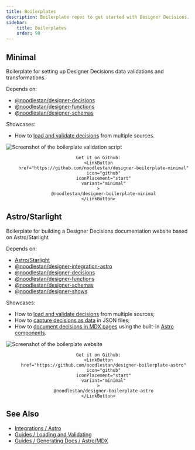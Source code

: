 ```yaml
---
title: Boilerplates
description: Boilerplate repos to get started with Designer Decisions.
sidebar:
    title: Boilerplates
    order: 90
---
```





## Minimal

Boilerplate for setting up Designer Decisions data validations and transformations.

Depends on:

-   [@noodlestan/designer-decisions](/api/designer-decisions)
-   [@noodlestan/designer-functions](/api/designer-functions)
-   [@noodlestan/designer-schemas](/api/designer-schemas)

Showcases:

-   How to [load and validate decisions](guides/loading-and-validating-design-decisions) from multiple sources.

![Screenshot of the boilerplate validation script](https://raw.githubusercontent.com/noodlestan/designer-boilerplate-minimal/refs/heads/main/resources/screenshot.png)

<LayoutFlex flow="tight" align="center">

    Get it on Github:
    <LinkButton
        href="https://github.com/noodlestan/designer-boilerplate-minimal"
        icon="github"
        iconPlacement="start"
        variant="minimal"
    >
        @noodlestan/designer-boilerplate-minimal
    </LinkButton>

</LayoutFlex>

## Astro/Starlight

Boilerplate for building a Designer Decisions documentation website based on Astro/Starlight

Depends on:

-   [Astro/Starlight](https://starlight.astro.build/)
-   [@noodlestan/designer-integration-astro](/integrations/Astro)
-   [@noodlestan/designer-decisions](/api/designer-decisions)
-   [@noodlestan/designer-functions](/api/designer-functions)
-   [@noodlestan/designer-schemas](/api/designer-schemas)
-   [@noodlestan/designer-shows](/api/designer-shows)

Showcases:

-   How to [load and validate decisions](guides/loading-and-validating-design-decisions) from multiple sources;
-   How to [capture decisions as data](/guides/capturing-design-decisions-in-data) in JSON files;
-   How to [document decisions in MDX pages](guides/generating-documentation/using-astro-components-in-mdx) using the built-in [Astro components](/integrations/Astro/#decisions).

![Screenshot of the boilerplate website](https://raw.githubusercontent.com/noodlestan/designer-boilerplate-astro/refs/heads/main/resources/screenshot.png)

<LayoutFlex align="center">

    Get it on Github:
    <LinkButton
        href="https://github.com/noodlestan/designer-boilerplate-astro"
        icon="github"
        iconPlacement="start"
        variant="minimal"
    >
        @noodlestan/designer-boilerplate-astro
    </LinkButton>

</LayoutFlex>

## See Also

-   [Integrations / Astro](/integrations/Astro)
-   [Guides / Loading and Validating](/guides/loading-and-validating-design-decisions/)
-   [Guides / Generating Docs / Astro/MDX](/guides/generating-documentation/using-astro-components-in-mdx/)

